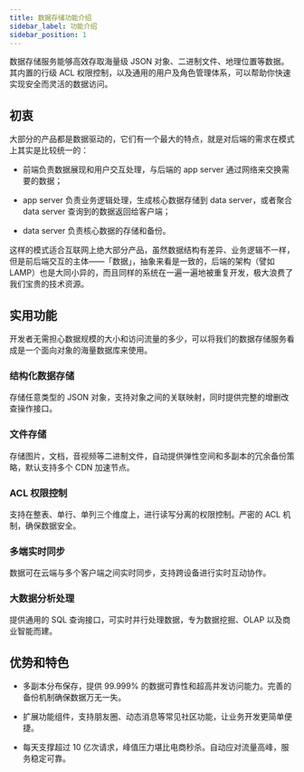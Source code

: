 ```yaml
---
title: 数据存储功能介绍
sidebar_label: 功能介绍
sidebar_position: 1
---
```



数据存储服务能够高效存取海量级 JSON 对象、二进制文件、地理位置等数据。其内置的行级 ACL 权限控制，以及通用的用户及角色管理体系，可以帮助你快速实现安全而灵活的数据访问。

## 初衷

大部分的产品都是数据驱动的，它们有一个最大的特点，就是对后端的需求在模式上其实是比较统一的：

- 前端负责数据展现和用户交互处理，与后端的 app server 通过网络来交换需要的数据；

- app server 负责业务逻辑处理，生成核心数据存储到 data server，或者聚合 data server 查询到的数据返回给客户端；

- data server 负责核心数据的存储和备份。

这样的模式适合互联网上绝大部分产品，虽然数据结构有差异、业务逻辑不一样，但是前后端交互的主体——「数据」，抽象来看是一致的，后端的架构（譬如 LAMP）也是大同小异的，而且同样的系统在一遍一遍地被重复开发，极大浪费了我们宝贵的技术资源。

## 实用功能

开发者无需担心数据规模的大小和访问流量的多少，可以将我们的数据存储服务看成是一个面向对象的海量数据库来使用。

### 结构化数据存储

存储任意类型的 JSON 对象，支持对象之间的关联映射，同时提供完整的增删改查操作接口。

### 文件存储

存储图片，文档，音视频等二进制文件，自动提供弹性空间和多副本的冗余备份策略，默认支持多个 CDN 加速节点。

### ACL 权限控制

支持在整表、单行、单列三个维度上，进行读写分离的权限控制。严密的 ACL 机制，确保数据安全。

### 多端实时同步

数据可在云端与多个客户端之间实时同步，支持跨设备进行实时互动协作。

### 大数据分析处理

提供通用的 SQL 查询接口，可实时并行处理数据，专为数据挖掘、OLAP 以及商业智能而建。

## 优势和特色

- 多副本分布保存，提供 99.999% 的数据可靠性和超高并发访问能力。完善的备份机制确保数据万无一失。

- 扩展功能组件，支持朋友圈、动态消息等常见社区功能，让业务开发更简单便捷。

- 每天支撑超过 10 亿次请求，峰值压力堪比电商秒杀。自动应对流量高峰，服务稳定可靠。


